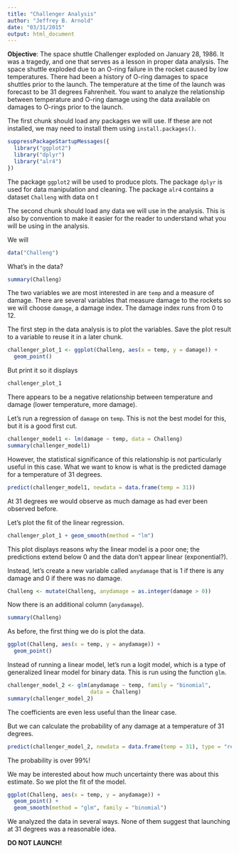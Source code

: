 ```yaml
---
title: "Challenger Analysis"
author: "Jeffrey B. Arnold"
date: "03/31/2015"
output: html_document
---
```


**Objective**: The space shuttle Challenger exploded on January 28, 1986. It was a tragedy, and one that serves as a lesson in proper data analysis. 
The space shuttle exploded due to an O-ring failure in the rocket caused by low temperatures. 
There had been a history of O-ring damages to space shuttles prior to the launch.
The temperature at the time of the launch was forecast to be 31 degrees Fahrenheit.
You want to analyze the relationship between temperature and O-ring damage using the data available on damages to O-rings prior to the launch. 

The first chunk should load any packages we will use. If these are not installed, we may need to install them using `install.packages()`.

```r
suppressPackageStartupMessages({
  library("ggplot2")
  library("dplyr")
  library("alr4")
})
```

The package `ggplot2` will be used to produce plots. The package `dplyr` is used for data manipulation and cleaning. The package `alr4` contains a dataset `Challeng` with data on t

The second chunk should load any data we will use in the analysis. This is also by convention to make it easier for the reader to understand what you will be using in the analysis.

We will 
```r
data("Challeng")
```

What's in the data? 
```r
summary(Challeng)
```

The two variables we are most interested in are `temp` and a measure of damage. There are several variables that measure damage to the rockets so we will choose `damage`, a damage index. The damage index runs from 0 to 12.

The first step in the data analysis is to plot the variables. 
Save the plot result to a variable to reuse it in a later chunk.
```r
challenger_plot_1 <- ggplot(Challeng, aes(x = temp, y = damage)) + 
  geom_point()
```
But print it so it displays
```r
challenger_plot_1
```

There appears to be a negative relationship between temperature and damage (lower temperature, more damage).

Let's run a regression of `damage` on `temp`. 
This is not the best model for this, but it is a good first cut.

```r
challenger_model1 <- lm(damage ~ temp, data = Challeng)
summary(challenger_model1)
```
However, the statistical significance of this relationship is not particularly useful in this case. 
What we want to know is what is the predicted damage for a temperature of 31 degrees.
```r
predict(challenger_model1, newdata = data.frame(temp = 31))
```

At 31 degrees we would observe as much damage as had ever been observed before.

Let's plot the fit of the linear regression.
```r
challenger_plot_1 + geom_smooth(method = "lm")
```
This plot displays reasons why the linear model is a poor one; the predictions extend below 0 and the data don't appear linear (exponential?).

Instead, let's create a new variable called `anydamage` that is 1 if there is any damage and 0 if there was no damage.

```r
Challeng <- mutate(Challeng, anydamage = as.integer(damage > 0))
```
Now there is an additional column (`anydamage`).
```r
summary(Challeng)
```

As before, the first thing we do is plot the data.
```r
ggplot(Challeng, aes(x = temp, y = anydamage)) +
  geom_point() 
```

Instead of running a linear model, let's run a logit model, which is a type of generalized linear model for binary data. 
This is run using the function `glm`.

```r
challenger_model_2 <- glm(anydamage ~ temp, family = "binomial", 
                          data = Challeng)
summary(challenger_model_2)
```
The coefficients are even less useful than the linear case.

But we can calculate the probability of any damage at a temperature of 31 degrees.

```r
predict(challenger_model_2, newdata = data.frame(temp = 31), type = "response")
```

The probability is over 99%!

We may be interested about how much uncertainty there was about this estimate.
So we plot the fit of the model.
```r
ggplot(Challeng, aes(x = temp, y = anydamage)) +
  geom_point() +
  geom_smooth(method = "glm", family = "binomial")
```

We analyzed the data in several ways. None of them suggest that launching at 31 degrees was a reasonable idea.



**DO NOT LAUNCH!**

